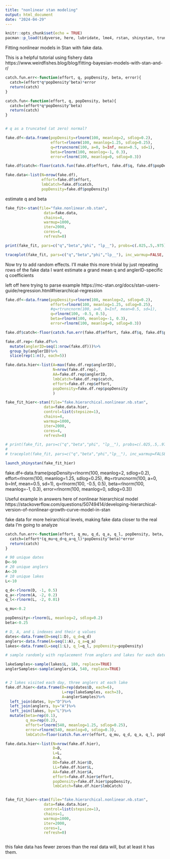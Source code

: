 ```yaml
---
title: "nonlinear stan modeling"
output: html_document
date: "2024-04-29"
---
```


```r
knitr::opts_chunk$set(echo = TRUE)
pacman::p_load(tidyverse, here, lubridate, lme4, rstan, shinystan, truncnorm)
```

Fitting nonlinear models in Stan with fake data. 

This is a helpful tutorial using fishery data https://www.weirdfishes.blog/blog/fitting-bayesian-models-with-stan-and-r/ 


```r
catch.fun.err<-function(effort, q, popDensity, beta, error){
  catch=(effort*q*popDensity^beta)*error
  return(catch)
}

catch.fun<-function(effort, q, popDensity, beta){
  catch=(effort*q*popDensity^beta)
  return(catch)
}


# q as a truncated (at zero) normal? 

fake.df<-data.frame(popDensity=rlnorm(100, meanlog=2, sdlog=0.2),
                    effort=rlnorm(100, meanlog=1.25, sdlog=0.25),
                    q=rtruncnorm(100, a=0, b=Inf, mean=0.5, sd=1),
                    beta=rlnorm(100, meanlog=-1, 0.3),
                    error=rlnorm(100, meanlog=0, sdlog=0.3))

fake.df$catch<-floor(catch.fun(fake.df$effort, fake.df$q, fake.df$popDensity, fake.df$beta, fake.df$error))

fake.data<-list(N=nrow(fake.df),
                effort=fake.df$effort,
                lmbCatch=fake.df$catch,
                popDensity=fake.df$popDensity)
```
estimate q and beta
```r
fake_fit<-stan(file="fake.nonlinear.nb.stan",
                 data=fake.data,
                 chains=4,
                 warmup=1000,
                 iter=2000,
                 cores=4,
                 refresh=0)

print(fake_fit, pars=c("q","beta","phi", "lp__"), probs=c(.025,.5,.975))

traceplot(fake_fit, pars=c("q","beta","phi","lp__"), inc_warmup=FALSE, nrow=2)

```

Now try to add random effects. I'll make this more trivial by just repeating rows of the fake data
I want estimate a grand mean q and anglerID-specific q coefficients

left off here trying to parse example https://mc-stan.org/docs/stan-users-guide/regression.html#hierarchical-regression 
```r

fake.df<-data.frame(popDensity=rlnorm(100, meanlog=2, sdlog=0.2),
                    effort=rlnorm(100, meanlog=1.25, sdlog=0.25),
                    #q=rtruncnorm(100, a=0, b=Inf, mean=0.5, sd=1),
                    q=rlnorm(100, -0.5, 0.5),
                    beta=rlnorm(100, meanlog=-1, 0.3),
                    error=rlnorm(100, meanlog=0, sdlog=0.3))

fake.df$catch<-floor(catch.fun.err(fake.df$effort, fake.df$q, fake.df$popDensity, fake.df$beta, fake.df$error))

fake.df.rep<-fake.df%>%
  mutate(anglerID=seq(1:nrow(fake.df)))%>%
  group_by(anglerID)%>%
  slice(rep(1:n(), each=5))

fake.data.hier<-list(A=max(fake.df.rep$anglerID),
                     N=nrow(fake.df.rep),
                     AA=fake.df.rep$anglerID,
                     lmbCatch=fake.df.rep$catch,
                     effort=fake.df.rep$effort,
                     popDensity=fake.df.rep$popDensity
                     )

fake_fit_hier<-stan(file="fake.hierarchical.nonlinear.nb.stan",
                 data=fake.data.hier,
                 control=list(stepsize=1),
                 chains=4,
                 warmup=1000,
                 iter=2000,
                 cores=4,
                 refresh=0)

# print(fake_fit, pars=c("q","beta","phi", "lp__"), probs=c(.025,.5,.975))
# 
# traceplot(fake_fit, pars=c("q","beta","phi","lp__"), inc_warmup=FALSE, nrow=2)

launch_shinystan(fake_fit_hier)

```

fake.df<-data.frame(popDensity=rlnorm(100, meanlog=2, sdlog=0.2),
                    effort=rlnorm(100, meanlog=1.25, sdlog=0.25),
                    #q=rtruncnorm(100, a=0, b=Inf, mean=0.5, sd=1),
                    q=rlnorm(100, -0.5, 0.5),
                    beta=rlnorm(100, meanlog=-1, 0.3),
                    error=rlnorm(100, meanlog=0, sdlog=0.3))


Useful example in answers here of nonlinear hierarchical model https://stackoverflow.com/questions/50749414/developing-hierarchical-version-of-nonlinear-growth-curve-model-in-stan 

fake data for more heirarchical levels, making fake data closer to the real data I'm going to analyze

```r
catch.fun.err<-function(effort, q_mu, q_d, q_a, q_l, popDensity, beta, error){
  catch=(effort*(q_mu+q_d+q_a+q_l)*popDensity^beta)*error
  return(catch)
}

# 90 unique dates
D<-90
# 20 unique anglers
A<-20
# 10 unique lakes
L<-10

q_d<-rlnorm(D, -1, 0.5)
q_a<-rlnorm(A, -2, 0.2)
q_l<-rlnorm(L, -2, 0.01)

q_mu<-0.2

popDensity<-rlnorm(L, meanlog=2, sdlog=0.2)
beta<-0.25

# D, A, and L indexes and their q values
dates<-data.frame(D=seq(1:D), q_d=q_d)
anglers<-data.frame(A=seq(1:A), q_a=q_a)
lakes<-data.frame(L=seq(1:L), q_l=q_l, popDensity=popDensity)

# sample randomly with replacement from anglers and lakes for each date. then left_join approprate q values by A, D, and L selection

lakeSamples<-sample(lakes$L, 180, replace=TRUE)
anglerSamples<-sample(anglers$A, 540, replace=TRUE)


# 2 lakes visited each day, three anglers at each lake
fake.df.hier<-data.frame(D=rep(dates$D, each=6),
                         L=rep(lakeSamples, each=3),
                         A=anglerSamples)%>%
  left_join(dates, by="D")%>%
  left_join(anglers, by="A")%>%
  left_join(lakes, by="L")%>%
  mutate(beta=rep(0.1),
         q_mu=rep(0.2),
         effort=rlnorm(540, meanlog=1.25, sdlog=0.25),
         error=rlnorm(540, meanlog=0, sdlog=0.3),
         lmbCatch=floor(catch.fun.err(effort, q_mu, q_d, q_a, q_l, popDensity, beta, error)))

fake.data.hier<-list(N=nrow(fake.df.hier),
                     D=D,
                     L=L,
                     A=A,
                     DD=fake.df.hier$D,
                     LL=fake.df.hier$L,
                     AA=fake.df.hier$A,
                     effort=fake.df.hier$effort,
                     popDensity=fake.df.hier$popDensity,
                     lmbCatch=fake.df.hier$lmbCatch)


fake_fit_hier<-stan(file="fake.hierarchical.nonlinear.nb.stan",
                 data=fake.data.hier,
                 control=list(stepsize=1),
                 chains=1,
                 warmup=1000,
                 iter=2000,
                 cores=1,
                 refresh=0)



```

this fake data has fewer zeroes than the real data will, but at least it has them.